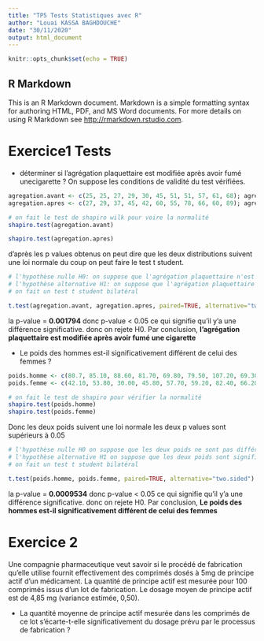 ```yaml
---
title: "TP5 Tests Statistiques avec R"
author: "Louai KASSA BAGHDOUCHE"
date: "30/11/2020"
output: html_document
---
```


```r
knitr::opts_chunk$set(echo = TRUE)
```

## R Markdown

This is an R Markdown document. Markdown is a simple formatting syntax for authoring HTML, PDF, and MS Word documents. For more details on using R Markdown see <http://rmarkdown.rstudio.com>.

# Exercice1 Tests

* déterminer si l’agrégation plaquettaire est modifiée après avoir fumé unecigarette ? On suppose les conditions de validité du test vérifiées.

```r
agregation.avant <- c(25, 25, 27, 29, 30, 45, 51, 51, 57, 61, 68); agregation.avant
agregation.apres <- c(27, 29, 37, 45, 42, 60, 55, 78, 66, 60, 89); agregation.apres

# on fait le test de shapiro wilk pour voire la normalité 
shapiro.test(agregation.avant)

shapiro.test(agregation.apres)
```
d'après les p values obtenus on peut dire que les deux distributions suivent une loi normale 
du coup on peut faire le test t student.

```r
# l'hypothèse nulle H0: on suppose que l'agrégation plaquettaire n'est pas modifié après avoir fumé une cigarette
# l'hypothèse alternative H1: on suppose que l'agrégation plaquettaire est modifié après avoir fumé une cigarette
# on fait un test t student bilatéral

t.test(agregation.avant, agregation.apres, paired=TRUE, alternative="two.sided")
```

la p-value = **0.001794** donc p-value < 0.05 ce qui signifie qu'il y'a une différence significative.
donc on rejete H0. Par conclusion, **l'agrégation plaquettaire est modifiée après avoir fumé une cigarette**

* Le poids des hommes est-il significativement différent de celui des femmes ?

```r
poids.homme <- c(80.7, 85.10, 88.60, 81.70, 69.80, 79.50, 107.20, 69.30, 80.90, 63); poids.homme
poids.femme <- c(42.10, 53.80, 30.00, 45.80, 57.70, 59.20, 82.40, 66.20, 66.90, 51.20); poids.femme
```

```r
# on fait le test de shapiro pour vérifier la normalité
shapiro.test(poids.homme)
shapiro.test(poids.femme)
```
Donc les deux poids suivent une loi normale les deux p values sont supérieurs à 0.05
```r
# l'hypothèse nulle H0 on suppose que les deux poids ne sont pas différents
# l'hypothèse alternative H1 on suppose que les deux poids sont significativement différent
# on fait un test t student bilatéral

t.test(poids.homme, poids.femme, paired=TRUE, alternative="two.sided")

```
la p-value = **0.0009534** donc p-value < 0.05 ce qui signifie qu'il y'a une différence significative.
donc on rejete H0. Par conclusion, **Le poids des hommes est-il significativement différent de celui des femmes**


# Exercice 2 

Une compagnie pharmaceutique veut savoir si le procédé de fabrication qu’elle utilise fournit effectivement des comprimés dosés à 5mg de principe actif d’un médicament.
La quantité de principe actif est mesurée pour 100 comprimés issus d’un lot de fabrication. Le dosage moyen de principe actif est de 4,85 mg (variance estimée, 0,50).

* La quantité moyenne de principe actif mesurée dans les comprimés de ce lot s’écarte-t-elle significativement du dosage prévu par le processus de fabrication ?




